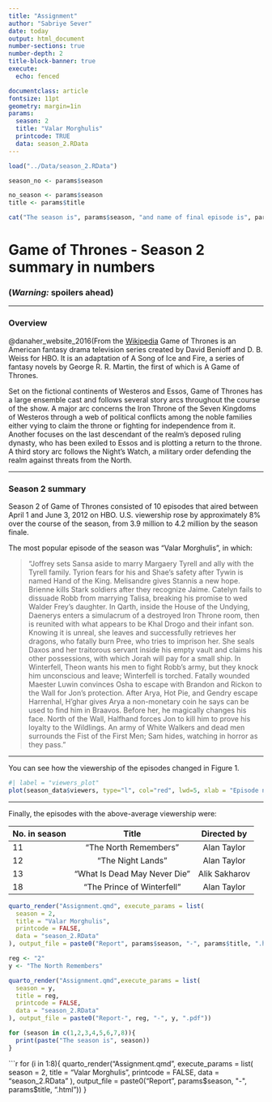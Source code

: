 ```yaml
---
title: "Assignment"
author: "Sabriye Sever"
date: today
output: html_document
number-sections: true
number-depth: 2
title-block-banner: true
execute:
  echo: fenced

documentclass: article
fontsize: 11pt
geometry: margin=1in
params:
  season: 2
  title: "Valar Morghulis"
  printcode: TRUE
  data: season_2.RData
---
```


```r

load("../Data/season_2.RData")

season_no <- params$season

no_season <- params$season
title <- params$title

cat("The season is", params$season, "and name of final episode is", params$title, ".")
```

# Game of Thrones - Season 2 summary in numbers

### __(*Warning:* spoilers ahead)__

***

### Overview

::: {#refs}

:::
@danaher_website_2016(From the [Wikipedia](https://en.wikipedia.org/wiki/Game_of_Thrones_(season_2)) Game of Thrones is an American fantasy drama television series created by David Benioff and D. B. Weiss for HBO. It is an adaptation of A Song of Ice and Fire, a series of fantasy novels by George R. R. Martin, the first of which is A Game of Thrones.

Set on the fictional continents of Westeros and Essos, Game of Thrones has a large ensemble cast and follows several story arcs throughout the course of the show. A major arc concerns the Iron Throne of the Seven Kingdoms of Westeros through a web of political conflicts among the noble families either vying to claim the throne or fighting for independence from it. Another focuses on the last descendant of the realm's deposed ruling dynasty, who has been exiled to Essos and is plotting a return to the throne. A third story arc follows the Night's Watch, a military order defending the realm against threats from the North.

***

### Season 2 summary

Season 2 of Game of Thrones consisted of 10 episodes that aired between April 1 and June 3, 2012 on HBO. U.S. viewership rose by approximately 8% over the course of the season, from 3.9 million to 4.2 million by the season finale.

The most popular episode of the season was "Valar Morghulis", in which:

> "Joffrey sets Sansa aside to marry Margaery Tyrell and ally with the Tyrell family. Tyrion fears for his and Shae's safety after Tywin is named Hand of the King. Melisandre gives Stannis a new hope. Brienne kills Stark soldiers after they recognize Jaime. Catelyn fails to dissuade Robb from marrying Talisa, breaking his promise to wed Walder Frey's daughter. In Qarth, inside the House of the Undying, Daenerys enters a simulacrum of a destroyed Iron Throne room, then is reunited with what appears to be Khal Drogo and their infant son. Knowing it is unreal, she leaves and successfully retrieves her dragons, who fatally burn Pree, who tries to imprison her. She seals Daxos and her traitorous servant inside his empty vault and claims his other possessions, with which Jorah will pay for a small ship. In Winterfell, Theon wants his men to fight Robb's army, but they knock him unconscious and leave; Winterfell is torched. Fatally wounded Maester Luwin convinces Osha to escape with Brandon and Rickon to the Wall for Jon's protection. After Arya, Hot Pie, and Gendry escape Harrenhal, H'ghar gives Arya a non-monetary coin he says can be used to find him in Braavos. Before her, he magically changes his face. North of the Wall, Halfhand forces Jon to kill him to prove his loyalty to the Wildlings. An army of White Walkers and dead men surrounds the Fist of the First Men; Sam hides, watching in horror as they pass."

***

You can see how the viewership of the episodes changed in Figure 1.

```r
#| label = "viewers_plot"
plot(season_data$viewers, type="l", col="red", lwd=5, xlab = "Episode number", ylab = "1st day TV viewers in the US (millions)")
```

***

Finally, the episodes with the above-average viewership were:

| No. in season | Title  | Directed by  |
|:------        |:-----: |:------:      |
| 11             | "The North Remembers"  | Alan Taylor      |
| 12             | "The Night Lands" | Alan Taylor      |
| 13             | "What Is Dead May Never Die" | Alik Sakharov      |
| 18            | "The Prince of Winterfell" | Alan Taylor      |


```r
quarto_render("Assignment.qmd", execute_params = list(
  season = 2,
  title = "Valar Morghulis",
  printcode = FALSE,
  data = "season_2.RData"
), output_file = paste0("Report", params$season, "-", params$title, ".html"))
```

```r
reg <- "2"
y <- "The North Remembers"

quarto_render("Assignment.qmd",execute_params = list(
  season = y,
  title = reg,
  printcode = FALSE,
  data = "season_2.RData"
), output_file = paste0("Report-", reg, "-", y, ".pdf"))
```

```r
for (season in c(1,2,3,4,5,6,7,8)){
  print(paste("The season is", season))
}
```

```r
for (i in 1:8){
  quarto_render("Assignment.qmd", execute_params = list(
  season = 2,
  title = "Valar Morghulis",
  printcode = FALSE,
  data = "season_2.RData"
), output_file = paste0("Report", params$season, "-", params$title, ".html"))
}